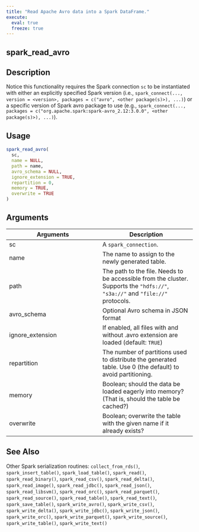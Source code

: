 ```yaml
---
title: "Read Apache Avro data into a Spark DataFrame."
execute:
  eval: true
  freeze: true
---
```


## spark_read_avro

## Description
Notice this functionality requires the Spark connection `sc` to be instantiated with either an explicitly specified Spark version (i.e., `spark_connect(..., version = <version>, packages = c("avro", <other package(s)>), ...)`) or a specific version of Spark avro package to use (e.g., `spark_connect(..., packages = c("org.apache.spark:spark-avro_2.12:3.0.0", <other package(s)>), ...)`).


## Usage
```r
spark_read_avro(
  sc,
  name = NULL,
  path = name,
  avro_schema = NULL,
  ignore_extension = TRUE,
  repartition = 0,
  memory = TRUE,
  overwrite = TRUE
)
```

## Arguments
|Arguments|Description|
|---|---|
| sc | A `spark_connection`. |
| name | The name to assign to the newly generated table. |
| path | The path to the file. Needs to be accessible from the cluster. Supports the `"hdfs://"`, `"s3a://"` and `"file://"` protocols. |
| avro_schema | Optional Avro schema in JSON format |
| ignore_extension | If enabled, all files with and without .avro extension are loaded (default: `TRUE`) |
| repartition | The number of partitions used to distribute the generated table. Use 0 (the default) to avoid partitioning. |
| memory | Boolean; should the data be loaded eagerly into memory? (That is, should the table be cached?) |
| overwrite | Boolean; overwrite the table with the given name if it already exists? |







## See Also
Other Spark serialization routines: `collect_from_rds()`, `spark_insert_table()`, `spark_load_table()`, `spark_read()`, `spark_read_binary()`, `spark_read_csv()`, `spark_read_delta()`, `spark_read_image()`, `spark_read_jdbc()`, `spark_read_json()`, `spark_read_libsvm()`, `spark_read_orc()`, `spark_read_parquet()`, `spark_read_source()`, `spark_read_table()`, `spark_read_text()`, `spark_save_table()`, `spark_write_avro()`, `spark_write_csv()`, `spark_write_delta()`, `spark_write_jdbc()`, `spark_write_json()`, `spark_write_orc()`, `spark_write_parquet()`, `spark_write_source()`, `spark_write_table()`, `spark_write_text()`

